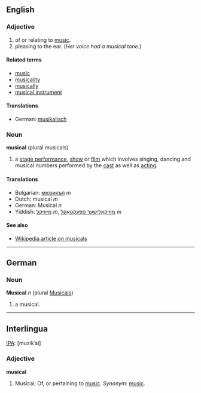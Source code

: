 ==English==

===Adjective===
# of or relating to [[music]].
# pleasing to the ear. (''Her voice had a musical tone.'')

====Related terms====
*[[music]]
*[[musicality]]
*[[musically]]
*[[musical instrument]]

====Translations====
*German: [[musikalisch]]

===Noun===
'''musical''' (plural musicals)
# a [[stage performance]], [[show]] or [[film]] which involves singing, dancing and musical numbers performed by the [[cast]] as well as [[acting]].

====Translations====
*Bulgarian: [[мюзикъл]] ''m''
*Dutch: musical ''m''
*German: Musical ''n''
*Yiddish: [[מיוזיקל]] ''m'', [[מוזיקאַלישער ספּעקטאַקל]] ''m''

====See also====
*[[en:Musical|Wikipedia article on musicals]]

----

==German==
===Noun===
'''Musical''' ''n'' (plural [[Musicals]])

# a musical.

----

==Interlingua==
[[IPA]]: [muzikˈal]

===Adjective===
'''musical'''

# Musical; Of, or pertaining to [[music]]. ''Synonym'': [[music]].